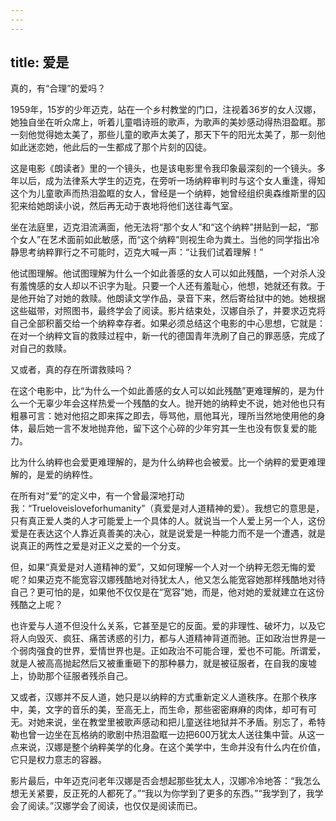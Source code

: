 ```yaml
---
---
---
```

title: 爱是
---







真的，有“合理”的爱吗？

1959年，15岁的少年迈克，站在一个乡村教堂的门口，注视着36岁的女人汉娜，她独自坐在听众席上，听着儿童唱诗班的歌声，为歌声的美妙感动得热泪盈眶。那一刻他觉得她太美了，那些儿童的歌声太美了，那天下午的阳光太美了，那一刻他如此迷恋她，他此后的一生都成了那个片刻的囚徒。

这是电影《朗读者》里的一个镜头，也是该电影里令我印象最深刻的一个镜头。多年以后，成为法律系大学生的迈克，在旁听一场纳粹审判时与这个女人重逢，得知这个为儿童歌声而热泪盈眶的女人，曾经是一个纳粹，她曾经组织奥森维斯里的囚犯来给她朗读小说，然后再无动于衷地将他们送往毒气室。

坐在法庭里，迈克泪流满面，他无法将“那个女人”和“这个纳粹”拼贴到一起，“那个女人”在艺术面前如此敏感，而“这个纳粹”则视生命为粪土。当他的同学指出冷静思考纳粹罪行之不可能时，迈克大喊一声：“让我们试着理解！”

他试图理解。他试图理解为什么一个如此善感的女人可以如此残酷，一个对杀人没有羞愧感的女人却以不识字为耻。只要一个人还有羞耻心，他想，她就还有救。于是他开始了对她的救赎。他朗读文学作品，录音下来，然后寄给狱中的她。她根据这些磁带，对照图书，最终学会了阅读。影片结束处，汉娜自杀了，并要求迈克将自己全部积蓄交给一个纳粹幸存者。如果必须总结这个电影的中心思想，它就是：在对一个纳粹文盲的救赎过程中，新一代的德国青年洗刷了自己的罪恶感，完成了对自己的救赎。

又或者，真的存在所谓救赎吗？

在这个电影中，比“为什么一个如此善感的女人可以如此残酷”更难理解的，是为什么一个无辜少年会这样热爱一个残酷的女人。抛开她的纳粹史不说，她对他也只有粗暴可言：她对他招之即来挥之即去，辱骂他，扇他耳光，理所当然地使用他的身体，最后她一言不发地抛弃他，留下这个心碎的少年穷其一生也没有恢复爱的能力。

比为什么纳粹也会爱更难理解的，是为什么纳粹也会被爱。比一个纳粹的爱更难理解的，是爱的纳粹性。

在所有对“爱”的定义中，有一个曾最深地打动我：“Trueloveisloveforhumanity”（真爱是对人道精神的爱）。我想它的意思是，只有真正爱人类的人才可能爱上一个具体的人。就说当一个人爱上另一个人，这份爱是在表达这个人靠近真善美的决心，就是说爱是一种能力而不是一个遭遇，就是说真正的两性之爱是对正义之爱的一个分支。

但，如果“真爱是对人道精神的爱”，又如何理解一个人对一个纳粹无怨无悔的爱呢？如果迈克不能宽容汉娜残酷地对待犹太人，他又怎么能宽容她那样残酷地对待自己？更可怕的是，如果他不仅仅是在“宽容”她，而是，他对她的爱就建立在这份残酷之上呢？

也许爱与人道不但没什么关系，它甚至是它的反面。爱的非理性、破坏力，以及它将人向毁灭、疯狂、痛苦诱惑的引力，都与人道精神背道而驰。正如政治世界是一个弱肉强食的世界，爱情世界也是。正如政治不可能合理，爱也不可能。所谓爱，就是人被高高抛起然后又被重重砸下的那种暴力，就是被征服者，在自我的废墟上，协助那个征服者残杀自己。

又或者，汉娜并不反人道，她只是以纳粹的方式重新定义人道秩序。在那个秩序中，美，文字的音乐的美，至高无上，而生命，那些密密麻麻的肉体，却可有可无。对她来说，坐在教堂里被歌声感动和把儿童送往地狱并不矛盾。别忘了，希特勒也曾一边坐在瓦格纳的歌剧中热泪盈眶一边把600万犹太人送往集中营。从这一点来说，汉娜是整个纳粹美学的化身。在这个美学中，生命并没有什么内在价值，它只是权力意志的容器。

影片最后，中年迈克问老年汉娜是否会想起那些犹太人，汉娜冷冷地答：“我怎么想无关紧要，反正死的人都死了。”“我以为你学到了更多的东西。”“我学到了，我学会了阅读。”汉娜学会了阅读，也仅仅是阅读而已。